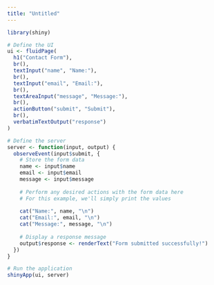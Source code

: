 ```yaml
---
title: "Untitled"
---
```

```r
library(shiny)

# Define the UI
ui <- fluidPage(
  h1("Contact Form"),
  br(),
  textInput("name", "Name:"),
  br(),
  textInput("email", "Email:"),
  br(),
  textAreaInput("message", "Message:"),
  br(),
  actionButton("submit", "Submit"),
  br(),
  verbatimTextOutput("response")
)

# Define the server
server <- function(input, output) {
  observeEvent(input$submit, {
    # Store the form data
    name <- input$name
    email <- input$email
    message <- input$message
    
    # Perform any desired actions with the form data here
    # For this example, we'll simply print the values
    
    cat("Name:", name, "\n")
    cat("Email:", email, "\n")
    cat("Message:", message, "\n")
    
    # Display a response message
    output$response <- renderText("Form submitted successfully!")
  })
}

# Run the application
shinyApp(ui, server)
```